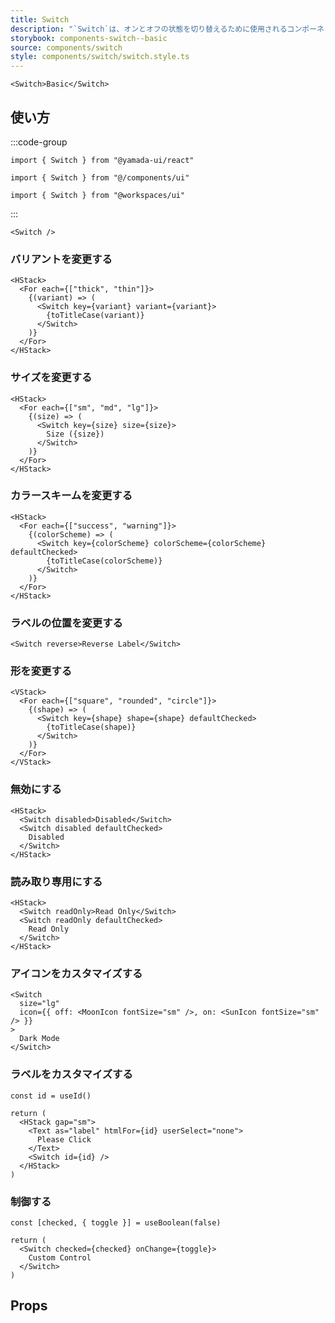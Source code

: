 ```yaml
---
title: Switch
description: "`Switch`は、オンとオフの状態を切り替えるために使用されるコンポーネントです。"
storybook: components-switch--basic
source: components/switch
style: components/switch/switch.style.ts
---
```


```tsx preview
<Switch>Basic</Switch>
```

## 使い方

:::code-group

```tsx [package]
import { Switch } from "@yamada-ui/react"
```

```tsx [alias]
import { Switch } from "@/components/ui"
```

```tsx [monorepo]
import { Switch } from "@workspaces/ui"
```

:::

```tsx
<Switch />
```

### バリアントを変更する

```tsx preview
<HStack>
  <For each={["thick", "thin"]}>
    {(variant) => (
      <Switch key={variant} variant={variant}>
        {toTitleCase(variant)}
      </Switch>
    )}
  </For>
</HStack>
```

### サイズを変更する

```tsx preview
<HStack>
  <For each={["sm", "md", "lg"]}>
    {(size) => (
      <Switch key={size} size={size}>
        Size ({size})
      </Switch>
    )}
  </For>
</HStack>
```

### カラースキームを変更する

```tsx preview
<HStack>
  <For each={["success", "warning"]}>
    {(colorScheme) => (
      <Switch key={colorScheme} colorScheme={colorScheme} defaultChecked>
        {toTitleCase(colorScheme)}
      </Switch>
    )}
  </For>
</HStack>
```

### ラベルの位置を変更する

```tsx preview
<Switch reverse>Reverse Label</Switch>
```

### 形を変更する

```tsx preview
<VStack>
  <For each={["square", "rounded", "circle"]}>
    {(shape) => (
      <Switch key={shape} shape={shape} defaultChecked>
        {toTitleCase(shape)}
      </Switch>
    )}
  </For>
</VStack>
```

### 無効にする

```tsx preview
<HStack>
  <Switch disabled>Disabled</Switch>
  <Switch disabled defaultChecked>
    Disabled
  </Switch>
</HStack>
```

### 読み取り専用にする

```tsx preview
<HStack>
  <Switch readOnly>Read Only</Switch>
  <Switch readOnly defaultChecked>
    Read Only
  </Switch>
</HStack>
```

### アイコンをカスタマイズする

```tsx preview
<Switch
  size="lg"
  icon={{ off: <MoonIcon fontSize="sm" />, on: <SunIcon fontSize="sm" /> }}
>
  Dark Mode
</Switch>
```

### ラベルをカスタマイズする

```tsx preview functional
const id = useId()

return (
  <HStack gap="sm">
    <Text as="label" htmlFor={id} userSelect="none">
      Please Click
    </Text>
    <Switch id={id} />
  </HStack>
)
```

### 制御する

```tsx preview functional client
const [checked, { toggle }] = useBoolean(false)

return (
  <Switch checked={checked} onChange={toggle}>
    Custom Control
  </Switch>
)
```

## Props

<PropsTable name="switch" />
